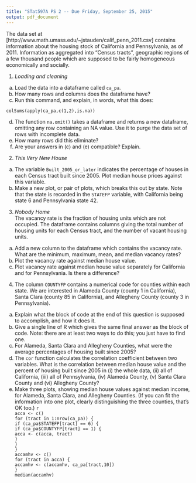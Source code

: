 ```yaml
---
title: "STat597A PS 2 -- Due Friday, September 25, 2015"
output: pdf_document
---
```

  

The data set at [http://www.math.umass.edu/~jstauden/calif_penn_2011.csv] contains information about the housing stock of California and Pennsylvania, as of 2011.  Information as aggregated into "Census tracts", geographic regions of a few thousand people which are supposed to be fairly homogeneous economically and socially.

1. _Loading and cleaning_
a. Load the data into a dataframe called `ca_pa`.
b. How many rows and columns does the dataframe have?
c. Run this command, and explain, in words, what this does:
  ```
colSums(apply(ca_pa,c(1,2),is.na))
```
d. The function `na.omit()` takes a dataframe and returns a new dataframe, omitting any row containing an NA value.  Use it to purge the data set of rows with incomplete data.
e. How many rows did this eliminate?
f. Are your answers in (c) and (e) compatible? Explain.

2. _This Very New House_  
a. The variable `Built_2005_or_later` indicates the percentage of houses in each Census tract built since 2005.  Plot median house prices against this variable.
b. Make a new plot, or pair of plots, which breaks this out by state.  Note that the state is recorded in the `STATEFP` variable, with California being state 6 and Pennsylvania state 42.

3. _Nobody Home_  
The vacancy rate is the fraction of housing units which are not occupied.  The dataframe contains columns giving the total number of housing units for each Census tract, and the number of vacant housing units.  
a. Add a new column to the dataframe which contains the vacancy rate.  What are the minimum, maximum, mean, and median vacancy rates?
b. Plot the vacancy rate against median house value.
c. Plot vacancy rate against median house value separately for California and for Pennsylvania.  Is there a difference?

4. The column `COUNTYFP` contains a numerical code for counties within each state.  We are interested in Alameda County (county 1 in California), Santa Clara (county 85 in California), and Allegheny County (county 3 in Pennsylvania).
a. Explain what the block of code at the end of this question is supposed to accomplish, and how it does it.
b. Give a single line of R which gives the same final answer as the block of code.  Note: there are at least two ways to do this; you just have to find one.
c. For Alameda, Santa Clara and Allegheny Counties, what were the average percentages of housing built since 2005?
d. The `cor` function calculates the correlation coefficient between two variables.  What is the correlation between median house value and the percent of housing built since 2005 in (i) the whole data, (ii) all of California, (iii) all of Pennsylvania, (iv) Alameda County, (v) Santa Clara County and (vi) Allegheny County?
e. Make three plots, showing median house values against median income, for Alameda, Santa Clara, and Allegheny Counties.  (If you can fit the information into one plot, clearly distinguishing the three counties, that's OK too.)
                                                                                                                            ```r
                                                                                                                            acca <- c()
                                                                                                                            for (tract in 1:nrow(ca_pa)) {
                                                                                                                            if (ca_pa$STATEFP[tract] == 6) {
                                                                                                                            if (ca_pa$COUNTYFP[tract] == 1) {
                                                                                                                            acca <- c(acca, tract)
                                                                                                                            }
                                                                                                                            }
                                                                                                                            }
                                                                                                                            accamhv <- c()
                                                                                                                            for (tract in acca) {
                                                                                                                            accamhv <- c(accamhv, ca_pa[tract,10])
                                                                                                                            }
                                                                                                                            median(accamhv)
                                                                                                                            ```